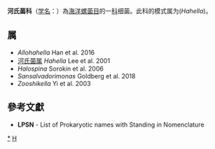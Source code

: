 {{Automatic taxobox
| taxon = Hahellaceae
| authority = Garrity et al. 2005
| type genus = 河氏菌属<br>''Hahella''
| type genus authority = Lee et al. 2001
}}
'''河氏菌科'''（[[学名|学名]]：{{lang|la|''Hahellaceae''}}）為[[海洋螺菌目|海洋螺菌目]]的一[[科|科]]细菌。此科的模式属为(''Hahella'')。

==属==
* ''Allohahella'' Han et al. 2016
* [[河氏菌属|河氏菌属]] ''Hahella'' Lee et al. 2001
* ''Halospina'' Sorokin et al. 2006
* ''Sansalvadorimonas'' Goldberg et al. 2018
* ''Zooshikella'' Yi et al. 2003

==參考文獻==
{{reflist}}
* '''LPSN''' - List of Prokaryotic names with Standing in Nomenclature

{{taxonbar}}

[[Category:_河氏菌科|*]]
[[Category:2005年描述的分类群|H]]